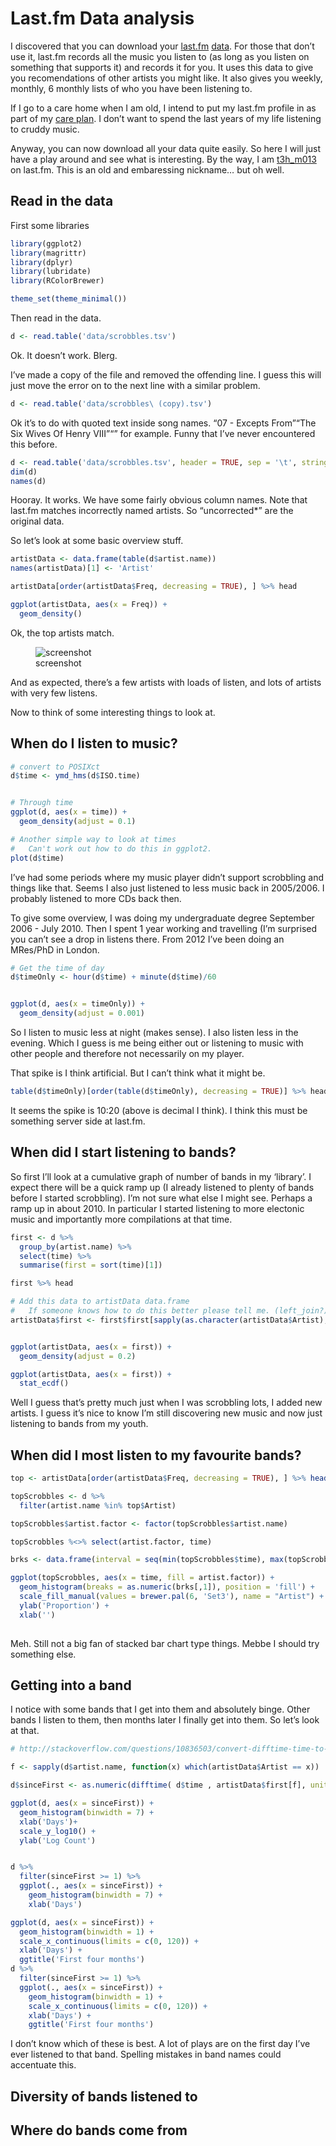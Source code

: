 Last.fm Data analysis
=======================


I discovered that you can download your [last.fm](www.last.fm) [data](http://www.last.fm/settings/dataexporter).
For those that don't use it, last.fm records all the music you listen to (as long as you listen on something that supports it) and records it for you.
It uses this data to give you recomendations of other artists you might like.
It also gives you weekly, monthly, 6 monthly lists of who you have been listening to.

If I go to a care home when I am old, I intend to put my last.fm profile in as part of my [care plan](http://www.nhs.uk/Planners/Yourhealth/Pages/Careplan.aspx).
I don't want to spend the last years of my life listening to cruddy music.

Anyway, you can now download all your data quite easily.
So here I will just have a play around and see what is interesting.
By the way, I am [t3h_m013](www.last.fm/user/t3h_m013) on last.fm.
This is an old and embaressing nickname... but oh well.


Read in the data
-----------------

First some libraries
```r
library(ggplot2)
library(magrittr)
library(dplyr)
library(lubridate)
library(RColorBrewer)

theme_set(theme_minimal())

```

Then read in the data.

```r

d <- read.table('data/scrobbles.tsv')

```  

Ok. It doesn't work. Blerg. 

I've made a copy of the file and removed the offending line. I guess this will just move the error on to the next line with a similar problem.


```r

d <- read.table('data/scrobbles\ (copy).tsv')

```  

Ok it's to do with quoted text inside song names. 
"07 - Excepts From ""The Six Wives Of Henry VIII""" for example. 
Funny that I've never encountered this before.


```r

d <- read.table('data/scrobbles.tsv', header = TRUE, sep = '\t', stringsAsFactors = FALSE, quote = "\"")
dim(d)
names(d)

```  

Hooray. It works. 
We have some fairly obvious column names.
Note that last.fm matches incorrectly named artists.
So "uncorrected*" are the original data.

So let's look at some basic overview stuff.

```r

artistData <- data.frame(table(d$artist.name))
names(artistData)[1] <- 'Artist'

artistData[order(artistData$Freq, decreasing = TRUE), ] %>% head

ggplot(artistData, aes(x = Freq)) + 
  geom_density() 


```

Ok, the top artists match.

![screenshot](figure/topArtistsScreen.png)


And as expected, there's a few artists with loads of listen, and lots of artists with very few listens.

Now to think of some interesting things to look at.



When do I listen to music?
---------------------------


```r

# convert to POSIXct
d$time <- ymd_hms(d$ISO.time)


# Through time
ggplot(d, aes(x = time)) +
  geom_density(adjust = 0.1) 

# Another simple way to look at times
#   Can't work out how to do this in ggplot2. 
plot(d$time)

```

I've had some periods where my music player didn't support scrobbling and things like that. 
Seems I also just listened to less music back in 2005/2006. 
I probably listened to more CDs back then.

To give some overview, I was doing my undergraduate degree September 2006 - July 2010.
Then I spent 1 year working and travelling (I'm surprised you can't see a drop in listens there.
From 2012 I've been doing an MRes/PhD in London.


```r

# Get the time of day
d$timeOnly <- hour(d$time) + minute(d$time)/60


ggplot(d, aes(x = timeOnly)) +
  geom_density(adjust = 0.001) 


```

So I listen to music less at night (makes sense).
I also listen less in the evening.
Which I guess is me being either out or listening to music with other people and therefore not necessarily on my player.

That spike is I think artificial. 
But I can't think what it might be.

```r

table(d$timeOnly)[order(table(d$timeOnly), decreasing = TRUE)] %>% head

```

It seems the spike is 10:20 (above is decimal I think). 
I think this must be something server side at last.fm.



When did I start listening to bands?
-------------------------------------


So first I'll look at a cumulative graph of number of bands in my 'library'.
I expect there will be a quick ramp up (I already listened to plenty of bands before I started scrobbling).
I'm not sure what else I might see.
Perhaps a ramp up in about 2010.
In particular I started listening to more electonic music and importantly more compilations at that time.


```r

first <- d %>% 
  group_by(artist.name) %>% 
  select(time) %>%
  summarise(first = sort(time)[1])

first %>% head

# Add this data to artistData data.frame
#   If someone knows how to do this better please tell me. (left_join?)
artistData$first <- first$first[sapply(as.character(artistData$Artist), function(x) which(x == first$artist.name))]


ggplot(artistData, aes(x = first)) +
  geom_density(adjust = 0.2)

ggplot(artistData, aes(x = first)) + 
  stat_ecdf()

```

Well I guess that's pretty much just when I was scrobbling lots, I added new artists. 
I guess it's nice to know I'm still discovering new music and now just listening to bands from my youth.


When did I most listen to my favourite bands?
----------------------------------------------

```r
top <- artistData[order(artistData$Freq, decreasing = TRUE), ] %>% head(., 6)

topScrobbles <- d %>%
  filter(artist.name %in% top$Artist)

topScrobbles$artist.factor <- factor(topScrobbles$artist.name)

topScrobbles %<>% select(artist.factor, time)

brks <- data.frame(interval = seq(min(topScrobbles$time), max(topScrobbles$time), by = '4 month'))

ggplot(topScrobbles, aes(x = time, fill = artist.factor)) + 
  geom_histogram(breaks = as.numeric(brks[,1]), position = 'fill') +
  scale_fill_manual(values = brewer.pal(6, 'Set3'), name = "Artist") +
  ylab('Proportion') +
  xlab('')
  
```

Meh. Still not a big fan of stacked bar chart type things. Mebbe I should try something else.



Getting into a band
---------------------

I notice with some bands that I get into them and absolutely binge.
Other bands I listen to them, then months later I finally get into them.
So let's look at that.

```r


# http://stackoverflow.com/questions/10836503/convert-difftime-time-to-years-months-and-days

f <- sapply(d$artist.name, function(x) which(artistData$Artist == x))

d$sinceFirst <- as.numeric(difftime( d$time , artistData$first[f], units = "days"))

ggplot(d, aes(x = sinceFirst)) + 
  geom_histogram(binwidth = 7) +
  xlab('Days')+
  scale_y_log10() +
  ylab('Log Count')


d %>% 
  filter(sinceFirst >= 1) %>%
  ggplot(., aes(x = sinceFirst)) + 
    geom_histogram(binwidth = 7) +
    xlab('Days')

ggplot(d, aes(x = sinceFirst)) + 
  geom_histogram(binwidth = 1) +
  scale_x_continuous(limits = c(0, 120)) +
  xlab('Days') +
  ggtitle('First four months') 
d %>% 
  filter(sinceFirst >= 1) %>%
  ggplot(., aes(x = sinceFirst)) + 
    geom_histogram(binwidth = 1) +
    scale_x_continuous(limits = c(0, 120)) +
    xlab('Days') +
    ggtitle('First four months')


```

I don't know which of these is best. 
A lot of plays are on the first day I've ever listened to that band.
Spelling mistakes in band names could accentuate this.




Diversity of bands listened to
--------------------------------




Where do bands come from
---------------------------


